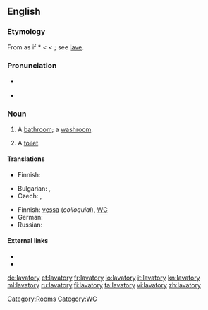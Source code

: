 ==English==

===Etymology===
From {{etyl|la}} as if *{{term||lavatorius}} < {{etyl|LL.}} {{term|lavator||a clothes washer}} < {{term|lavo|lavō|wash}}; see [[lave]].

===Pronunciation===
* {{a|UK}} {{IPA|/ˈlæv.ə.tri/|/ˈlæv.ə.təɹ.i/}}
* {{a|US}} {{IPA|/ˈlæv.ə.tɔɹ.i/}}

===Noun===
{{en-noun|lavatories}}

# A [[bathroom]]; a [[washroom]].
# {{British|Australia}} A [[toilet]].

====Translations====
{{trans-top|bathroom}}
* Finnish: {{t-|fi|kylpyhuone}}
{{trans-mid}}
{{trans-bottom}}

{{trans-top|toilet}}
* Bulgarian: {{t|bg|нужник|m|tr=núžnik|sc=Cyrl}},  {{t|bg|клозет|m|tr=klozét|sc=Cyrl}}
* Czech: {{t-|cs|záchod|m}}, {{t+|cs|WC}}
{{trans-mid}}
* Finnish: [[vessa]] (''colloquial''), [[WC]]
* German: {{t|de|Wasserklosett|n}}
* Russian: {{t|ru|уборная|f|tr=ubórnaja|sc=Cyrl}}
{{trans-bottom}}

====External links====
* {{R:Webster 1913}}
* {{R:Century 1911}}

[[Category:Rooms]]
[[Category:WC]]

[[de:lavatory]]
[[et:lavatory]]
[[fr:lavatory]]
[[io:lavatory]]
[[it:lavatory]]
[[kn:lavatory]]
[[ml:lavatory]]
[[ru:lavatory]]
[[fi:lavatory]]
[[ta:lavatory]]
[[vi:lavatory]]
[[zh:lavatory]]